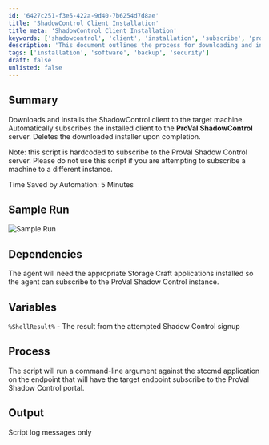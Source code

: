 ```yaml
---
id: '6427c251-f3e5-422a-9d40-7b6254d7d8ae'
title: 'ShadowControl Client Installation'
title_meta: 'ShadowControl Client Installation'
keywords: ['shadowcontrol', 'client', 'installation', 'subscribe', 'proval']
description: 'This document outlines the process for downloading and installing the ShadowControl client on a target machine. It includes automatic subscription to the ProVal ShadowControl server and ensures the downloaded installer is deleted after completion. Note that this script is specifically designed for ProVal Shadow Control instances.'
tags: ['installation', 'software', 'backup', 'security']
draft: false
unlisted: false
---
```

## Summary

Downloads and installs the ShadowControl client to the target machine. Automatically subscribes the installed client to the **ProVal ShadowControl** server. Deletes the downloaded installer upon completion.

Note: this script is hardcoded to subscribe to the ProVal Shadow Control server. Please do not use this script if you are attempting to subscribe a machine to a different instance.

Time Saved by Automation: 5 Minutes

## Sample Run

![Sample Run](../../../static/img/ShadowControl-Subscribe/image_1.png)

## Dependencies

The agent will need the appropriate Storage Craft applications installed so the agent can subscribe to the ProVal Shadow Control instance.

## Variables

`%ShellResult%` - The result from the attempted Shadow Control signup

## Process

The script will run a command-line argument against the stccmd application on the endpoint that will have the target endpoint subscribe to the ProVal Shadow Control portal.

## Output

Script log messages only












